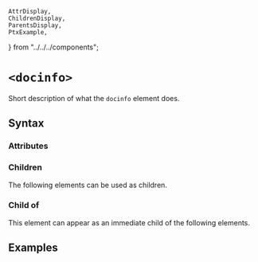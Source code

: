    AttrDisplay,
    ChildrenDisplay,
    ParentsDisplay,
    PtxExample,
} from "../../../components";

# `<docinfo>`

Short description of what the `docinfo` element does.

## Syntax

### Attributes

<AttrDisplay name="docinfo" />

### Children

The following elements can be used as children.

<ChildrenDisplay name="docinfo" />

### Child of

This element can appear as an immediate child of the following elements.

<ParentsDisplay name="docinfo" />

## Examples

    